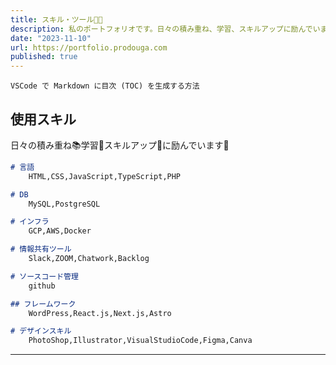 ```yaml
---
title: スキル・ツール🧑‍💻
description: 私のポートフォリオです。日々の積み重ね、学習、スキルアップに励んでいます。
date: "2023-11-10"
url: https://portfolio.prodouga.com
published: true
---
```


`VSCode で Markdown に目次 (TOC) を生成する方法`

## 使用スキル

日々の積み重ね📚学習📝スキルアップ💪に励んでいます😤

```md
# 言語
    HTML,CSS,JavaScript,TypeScript,PHP

# DB
    MySQL,PostgreSQL

# インフラ
    GCP,AWS,Docker

# 情報共有ツール
    Slack,ZOOM,Chatwork,Backlog

# ソースコード管理
    github

## フレームワーク
    WordPress,React.js,Next.js,Astro

# デザインスキル
    PhotoShop,Illustrator,VisualStudioCode,Figma,Canva

```

---


